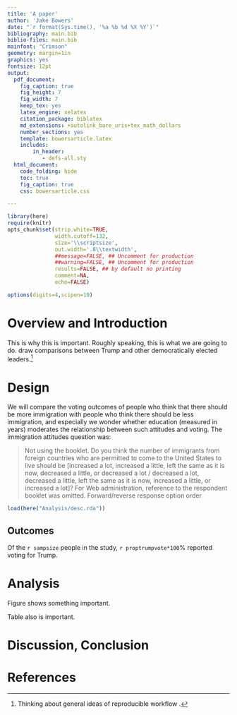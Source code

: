 ```yaml
---
title: 'A paper'
author: 'Jake Bowers'
date: "`r format(Sys.time(), '%a %b %d %X %Y')`"
bibliography: main.bib
biblio-files: main.bib
mainfont: "Crimson"
geometry: margin=1in
graphics: yes
fontsize: 12pt
output:
  pdf_document:
    fig_caption: true
    fig_height: 7
    fig_width: 7
    keep_tex: yes
    latex_engine: xelatex
    citation_package: biblatex
    md_extensions: +autolink_bare_uris+tex_math_dollars
    number_sections: yes
    template: bowersarticle.latex
    includes:
        in_header:
           - defs-all.sty
  html_document:
    code_folding: hide
    toc: true
    fig_caption: true
    css: bowersarticle.css

---
```


```r
library(here)
require(knitr)
opts_chunk$set(strip.white=TRUE,
               width.cutoff=132,
               size='\\scriptsize',
               out.width='.8\\textwidth',
               ##message=FALSE, ## Uncomment for production
               ##warning=FALSE, ## Uncomment for production
               results=FALSE, ## by default no printing
               comment=NA,
               echo=FALSE)

options(digits=4,scipen=10)
```

\begin{abstract}

This is the abstract

\end{abstract}

# Overview and Introduction

This is why this is important. Roughly speaking, this is what we are going to
do. \cite{levitsky2018democracies} draw comparisons between Trump and other
democratically elected leaders.^[Thinking about general ideas of reproducible
workflow \parencite{bowers2016improve}.]

# Design

We will compare the voting outcomes of people who think that there should be
more immigration with people who think there should be less immigration, and
especially we wonder whether education (measured in years) moderates the
relationship between such attitudes and voting. The immigration attitudes
question was:


> Not using the booklet. Do you think the number of immigrants from foreign countries who are permitted to come to the United States to live should be [increased a lot, increased a little, left the same as it is now, decreased a little, or decreased a lot / decreased a lot, decreased a little, left the same as it is now, increased a little, or increased a lot]? For Web administration, reference to the respondent booklet was omitted. Forward/reverse response option order

```r
load(here("Analysis/desc.rda"))
```

## Outcomes

Of the `r sampsize` people in the study, `r proptrumpvote*100`% reported voting for Trump.

# Analysis

Figure \ref{fig:lines} shows something important.

\begin{figure}[H]
\centering
\includegraphics[width=.5\textwidth]{Figures/reglines.pdf}
\caption{This figure shows something and this caption is detailed anough that you can understand the figure without having to go hunting in the text.}\label{fig:lines}
\end{figure}

Table \ref{tab:thetab} also is important.

\input{Figures/thetab.tex}

# Discussion, Conclusion

\clearpage

# References
